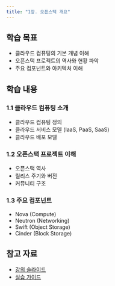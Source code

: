 ```yaml
---
title: "1장. 오픈스택 개요"
---
```



## 학습 목표
- 클라우드 컴퓨팅의 기본 개념 이해
- 오픈스택 프로젝트의 역사와 현황 파악
- 주요 컴포넌트와 아키텍처 이해

## 학습 내용
### 1.1 클라우드 컴퓨팅 소개
- 클라우드 컴퓨팅 정의
- 클라우드 서비스 모델 (IaaS, PaaS, SaaS)
- 클라우드 배포 모델

### 1.2 오픈스택 프로젝트 이해
- 오픈스택 역사
- 릴리스 주기와 버전
- 커뮤니티 구조

### 1.3 주요 컴포넌트
- Nova (Compute)
- Neutron (Networking)
- Swift (Object Storage)
- Cinder (Block Storage)

## 참고 자료
- [강의 슬라이드](/materials/ch1-overview.pdf)
- [실습 가이드](/guides/basic.html) 
